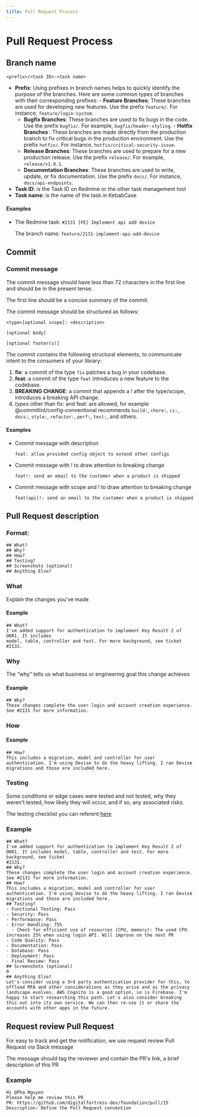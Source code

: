 ```yaml
---
title: Pull Request Process
---
```


# Pull Request Process

## Branch name

```
<prefix>/<task ID>-<task name>
```

- <b>Prefix</b>: Using prefixes in branch names helps to quickly identify the
  purpose of the branches. Here are some common types of branches with their
  corresponding prefixes: - <b>Feature Branches</b>: These branches are used for
  developing new features. Use the prefix `feature/`. For instance, `feature/login-system`.
  - <b>Bugfix Branches</b>: These branches are used to fix bugs in the code. Use
  the prefix `bugfix/`. For example, `bugfix/header-styling`. - <b>
    Hotfix Branches
  </b>: These branches are made directly from the production branch to fix critical
  bugs in the production environment. Use the prefix `hotfix/`. For instance, `hotfix/critical-security-issue`.
  - <b>Release Branches</b>: These branches are used to prepare for a new
  production release. Use the prefix `release/`. For example, `release/v1.0.1`.
  - <b>Documentation Branches</b>: These branches are used to write, update, or fix
  documentation. Use the prefix `docs/`. For instance, `docs/api-endpoints`.
- <b>Task ID</b>: is the Task ID on Redmine or the other task management tool
- <b>Task name</b>: is the name of the task in KebabCase

#### Examples

- The Redmine task: `#2131 [FE] Implement api add device`

  The branch name: `feature/2131-implement-api-add-device`

## Commit

### Commit message

The commit message should have less than 72 characters in the first line and should be in the present tense.

The first line should be a concise summary of the commit.

The commit message should be structured as follows:

```
<type>[optional scope]: <description>

[optional body]

[optional footer(s)]
```

The commit contains the following structural elements, to communicate intent to the consumers of your library:

1. <b>fix</b>: a commit of the type `fix` patches a bug in your codebase.
2. <b>feat</b>: a commit of the type `feat` introduces a new feature to the
   codebase.
3. <b>BREAKING CHANGE</b>: a commit that appends a ! after the type/scope,
   introduces a breaking API change.
4. <i>types</i> other than fix: and feat: are allowed, for example @commitlint/config-conventional
   recommends `build:`, `chore:`, `ci:`, `docs:`, `style:`, `refactor:`, `perf:`,
   `test:`, and others.

#### Examples

- Commit message with description
  ```
  feat: allow provided config object to extend other configs
  ```
- Commit message with ! to draw attention to breaking change
  ```
  feat!: send an email to the customer when a product is shipped
  ```
- Commit message with scope and ! to draw attention to breaking change
  ```
  feat(api)!: send an email to the customer when a product is shipped
  ```

## Pull Request description

### Format:

```
## What?
## Why?
## How?
## Testing?
## Screenshots (optional)
## Anything Else?
```

### What

Explain the changes you've made

#### Example

```
## What?
I've added support for authentication to implement Key Result 2 of OKR1. It includes
model, table, controller and test. For more background, see ticket #2131.
```

### Why

The “why” tells us what business or engineering goal this change achieves

#### Example

```
## Why?
These changes complete the user login and account creation experience. See #2131 for more information.
```

### How

#### Example

```
## How?
This includes a migration, model and controller for user authentication. I'm using Devise to do the heavy lifting. I ran Devise migrations and those are included here.
```

### Testing

Some conditions or edge cases were tested and not tested, why they weren't tested, how likely they will occur, and if so, any associated risks.

The testing checklist you can referent [here](/development/testing/developer-checklist)

### Example

```
## What?
I've added support for authentication to implement Key Result 2 of OKR1. It includes model, table, controller and test. For more background, see ticket
#2131.
## Why?
These changes complete the user login and account creation experience. See #2131 for more information.
## How?
This includes a migration, model and controller for user authentication. I'm using Devise to do the heavy lifting. I ran Devise migrations and those are included here.
## Testing?
- Functional Testing: Pass
- Security: Pass
- Performance: Pass
- Error Handling: 75%
  - Check for efficient use of resources (CPU, memory): The used CPU increases 25% when using login API. Will improve on the next PR
- Code Quality: Pass
- Documentation: Pass
- Database: Pass
- Deployment: Pass
- Final Review: Pass
## Screenshots (optional)
0
## Anything Else?
Let's consider using a 3rd party authentication provider for this, to offload MFA and other considerations as they arise and as the privacy landscape evolves. AWS Cognito is a good option, so is Firebase. I'm happy to start researching this path. Let's also consider breaking this out into its own service. We can then re-use it or share the accounts with other apps in the future.
```

## Request review Pull Request

For easy to track and get the notification, we use request review Pull Request via Slack message

The message should tag the reviewer and contain the PR's link, a brief description of this PR

### Example

```
Hi @Pha Nguyen
Please help me review this PR
PR: https://github.com/digitalfortress-dev/foundation/pull/15
Description: Define the Pull Request convention
```
